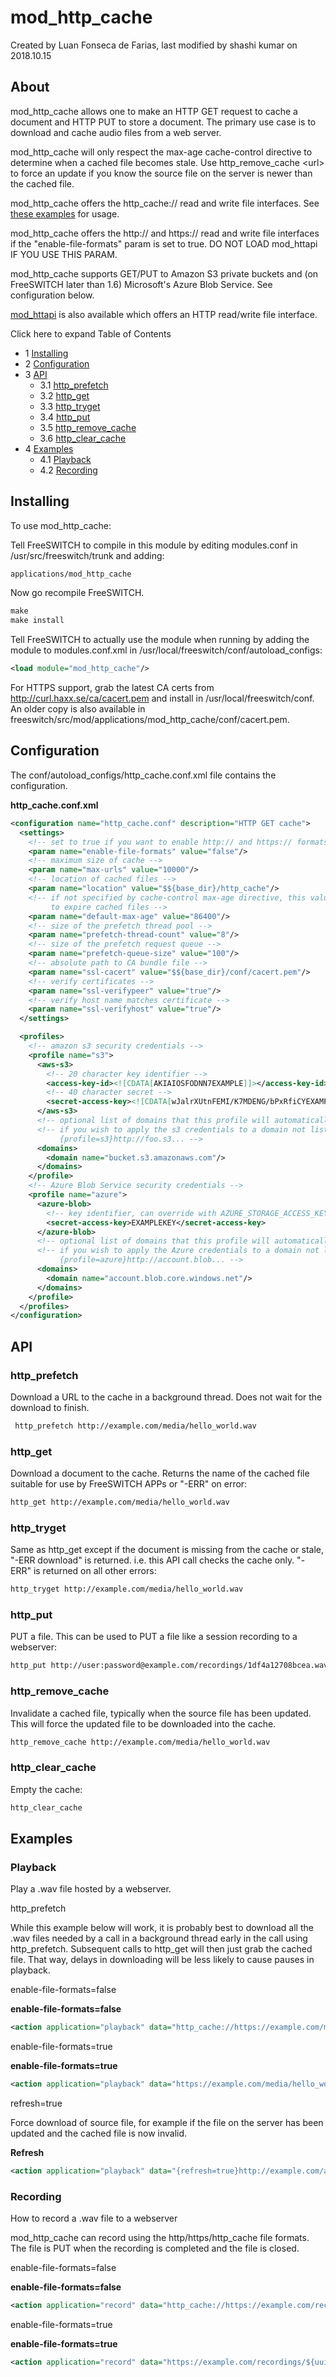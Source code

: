 
# mod_http_cache 

 Created by  Luan Fonseca de Farias, last modified by  shashi kumar on 2018.10.15

## About

mod\_http\_cache allows one to make an HTTP GET request to cache a document and HTTP PUT to store a document. The primary use case is to download and cache audio files from a web server.

mod\_http\_cache will only respect the max-age cache-control directive to determine when a cached file becomes stale. Use http\_remove\_cache &lt;url> to force an update if you know the source file on the server is newer than the cached file.

mod\_http\_cache offers the http\_cache:// read and write file interfaces. See [these examples](mod_http_cache_6587452.mdx#examples) for usage.

mod\_http\_cache offers the http:// and https:// read and write file interfaces if the "enable-file-formats" param is set to true. DO NOT LOAD mod\_httapi IF YOU USE THIS PARAM.

mod\_http\_cache supports GET/PUT to Amazon S3 private buckets and (on FreeSWITCH later than 1.6) Microsoft's Azure Blob Service. See configuration below.

[mod\_httapi](./mod_httapi_3966423.mdx#about) is also available which offers an HTTP read/write file interface.

Click here to expand Table of Contents

* 1 [Installing](#installing)
* 2 [Configuration](#configuration)
* 3 [API](#http_put)  
   * 3.1 [http\_prefetch](#http_prefetch)  
   * 3.2 [http\_get](#http_get)  
   * 3.3 [http\_tryget](#http_tryget)  
   * 3.4 [http\_put](#http_put)  
   * 3.5 [http\_remove\_cache](#http_remove_cache)  
   * 3.6 [http\_clear\_cache](#http_clear_cache)
* 4 [Examples](#examples)  
   * 4.1 [Playback](#playback)  
   * 4.2 [Recording](#recording)

## Installing

To use mod\_http\_cache:

Tell FreeSWITCH to compile in this module by editing modules.conf in /usr/src/freeswitch/trunk and adding:

```xml
applications/mod_http_cache
```

Now go recompile FreeSWITCH.

```xml
make
make install 
```

Tell FreeSWITCH to actually use the module when running by adding the module to modules.conf.xml in /usr/local/freeswitch/conf/autoload\_configs:

```xml
<load module="mod_http_cache"/>
```

For HTTPS support, grab the latest CA certs from <http://curl.haxx.se/ca/cacert.pem> and install in /usr/local/freeswitch/conf. An older copy is also available in freeswitch/src/mod/applications/mod\_http\_cache/conf/cacert.pem.

## Configuration

The conf/autoload\_configs/http\_cache.conf.xml file contains the configuration.

**http\_cache.conf.xml**

```xml
<configuration name="http_cache.conf" description="HTTP GET cache">
  <settings>
    <!-- set to true if you want to enable http:// and https:// formats.  Do not use if mod_httapi is also loaded -->
    <param name="enable-file-formats" value="false"/>
    <!-- maximum size of cache -->
    <param name="max-urls" value="10000"/>
    <!-- location of cached files -->
    <param name="location" value="$${base_dir}/http_cache"/>
    <!-- if not specified by cache-control max-age directive, this value will be used
         to expire cached files -->
    <param name="default-max-age" value="86400"/>
    <!-- size of the prefetch thread pool -->
    <param name="prefetch-thread-count" value="8"/>
    <!-- size of the prefetch request queue -->
    <param name="prefetch-queue-size" value="100"/>
    <!-- absolute path to CA bundle file -->
    <param name="ssl-cacert" value="$${base_dir}/conf/cacert.pem"/>
    <!-- verify certificates -->
    <param name="ssl-verifypeer" value="true"/>
    <!-- verify host name matches certificate -->
    <param name="ssl-verifyhost" value="true"/>
  </settings>

  <profiles>
    <!-- amazon s3 security credentials -->
    <profile name="s3">
      <aws-s3>
        <!-- 20 character key identifier -->
        <access-key-id><![CDATA[AKIAIOSFODNN7EXAMPLE]]></access-key-id>
        <!-- 40 character secret -->
        <secret-access-key><![CDATA[wJalrXUtnFEMI/K7MDENG/bPxRfiCYEXAMPLEKEY]]></secret-access-key>
      </aws-s3>
      <!-- optional list of domains that this profile will automatically be applied to -->
      <!-- if you wish to apply the s3 credentials to a domain not listed here, then use
           {profile=s3}http://foo.s3... -->
      <domains>
        <domain name="bucket.s3.amazonaws.com"/>
      </domains>
    </profile>
    <!-- Azure Blob Service security credentials -->
    <profile name="azure">
      <azure-blob>
        <!-- key identifier, can override with AZURE_STORAGE_ACCESS_KEY environment variable -->
        <secret-access-key>EXAMPLEKEY</secret-access-key>
      </azure-blob>
      <!-- optional list of domains that this profile will automatically be applied to -->
      <!-- if you wish to apply the Azure credentials to a domain not listed here, then use
           {profile=azure}http://account.blob... -->
      <domains>
        <domain name="account.blob.core.windows.net"/>
      </domains>
    </profile>
  </profiles>
</configuration> 
```

## API

### http_prefetch

Download a URL to the cache in a background thread. Does not wait for the download to finish.

```xml
 http_prefetch http://example.com/media/hello_world.wav
```

### http_get

Download a document to the cache. Returns the name of the cached file suitable for use by FreeSWITCH APPs or "-ERR" on error:

```xml
http_get http://example.com/media/hello_world.wav
```

### http_tryget

Same as http\_get except if the document is missing from the cache or stale, "-ERR download" is returned. i.e. this API call checks the cache only. "-ERR" is returned on all other errors:

```xml
http_tryget http://example.com/media/hello_world.wav
```

### http_put

PUT a file. This can be used to PUT a file like a session recording to a webserver:

```xml
http_put http://user:password@example.com/recordings/1df4a12708bcea.wav /tmp/1df4a12708bcea.wav
```

### http_remove_cache

Invalidate a cached file, typically when the source file has been updated. This will force the updated file to be downloaded into the cache.

```xml
http_remove_cache http://example.com/media/hello_world.wav
```

  
### http_clear_cache

Empty the cache:

```xml
http_clear_cache
```

## Examples

### Playback

Play a .wav file hosted by a webserver.

http\_prefetch

While this example below will work, it is probably best to download all the .wav files needed by a call in a background thread early in the call using http\_prefetch. Subsequent calls to http\_get will then just grab the cached file. That way, delays in downloading will be less likely to cause pauses in playback.

  
enable-file-formats=false

**enable-file-formats=false**

```xml
<action application="playback" data="http_cache://https://example.com/media/hello_world.wav"/>
```

  
enable-file-formats=true

**enable-file-formats=true**

```xml
<action application="playback" data="https://example.com/media/hello_world.wav"/>
```

  
refresh=true

Force download of source file, for example if the file on the server has been updated and the cached file is now invalid.  

**Refresh**

```xml
<action application="playback" data="{refresh=true}http://example.com/awesome.wav"/>

```

  
### Recording

How to record a .wav file to a webserver

mod\_http\_cache can record using the http/https/http\_cache file formats. The file is PUT when the recording is completed and the file is closed. 

enable-file-formats=false

**enable-file-formats=false**

```xml
<action application="record" data="http_cache://https://example.com/recordings/${uuid}.wav"/>
```

enable-file-formats=true

**enable-file-formats=true**

```xml
<action application="record" data="https://example.com/recordings/${uuid}.wav"/>
```


